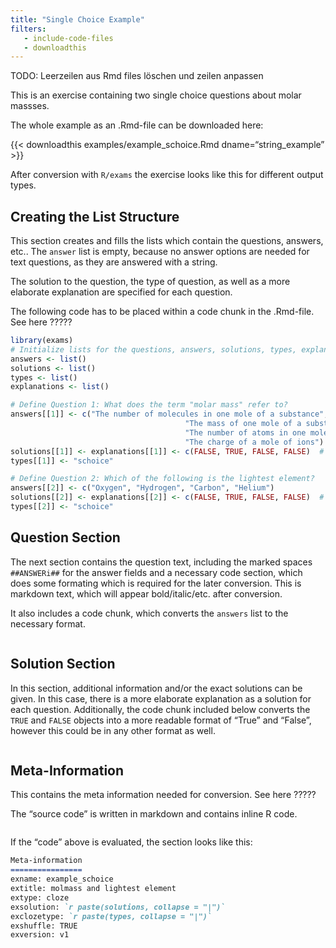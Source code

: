 ```yaml
---
title: "Single Choice Example"
filters:
   - include-code-files
   - downloadthis
---
```


TODO: Leerzeilen aus Rmd files löschen und zeilen anpassen 

This is an exercise containing two single choice questions about molar massses. 

The whole example as an .Rmd-file can be downloaded here: 

{{< downloadthis examples/example_schoice.Rmd dname="string_example" >}}

After conversion with `R/exams` the exercise looks like this for different output types. 

## Creating the List Structure  

This section creates and fills the lists which contain the questions, answers, etc.. The `answer` list is empty, because no answer options are needed for text questions, as they are answered with a string. 

The solution to the question, the type of question, as well as a more elaborate explanation are specified for each question. 

::: callout-warning 
The following code has to be placed within a code chunk in the .Rmd-file. See here ????? 
:::

```r
library(exams)
# Initialize lists for the questions, answers, solutions, types, explanations (tolerances are not needed if there are no numeric questions)
answers <- list()
solutions <- list()
types <- list()
explanations <- list()

# Define Question 1: What does the term "molar mass" refer to?
answers[[1]] <- c("The number of molecules in one mole of a substance",
                                       "The mass of one mole of a substance",
                                       "The number of atoms in one mole of a substance",
                                       "The charge of a mole of ions")
solutions[[1]] <- explanations[[1]] <- c(FALSE, TRUE, FALSE, FALSE)  # The second option is correct
types[[1]] <- "schoice"

# Define Question 2: Which of the following is the lightest element?
answers[[2]] <- c("Oxygen", "Hydrogen", "Carbon", "Helium")
solutions[[2]] <- explanations[[2]] <- c(FALSE, TRUE, FALSE, FALSE)  # The second option (Hydrogen) is correct
types[[2]] <- "schoice"

```

## Question Section 

The next section contains the question text, including the marked spaces `##ANSWERi##` for the answer fields and a necessary code section, which does some formating which is required for the later conversion. This is markdown text, which will appear bold/italic/etc. after conversion. 

It also includes a code chunk, which converts the `answers` list to the necessary format. 

```.markdown
```

## Solution Section 

In this section, additional information and/or the exact solutions can be given. In this case, there is a more elaborate explanation as a solution for each question. Additionally, the code chunk included below converts the `TRUE` and `FALSE` objects into a more readable format of "True" and "False", however this could be in any other format as well. 

```.markdown
```

## Meta-Information 

This contains the meta information needed for conversion. See here ????? 

The "source code" is written in markdown and contains inline R code.

```.markdown
```

If the "code" above is evaluated, the section looks like this: 

```markdown 
Meta-information
================
exname: example_schoice
extitle: molmass and lightest element
extype: cloze
exsolution: `r paste(solutions, collapse = "|")`
exclozetype: `r paste(types, collapse = "|")`
exshuffle: TRUE
exversion: v1
```